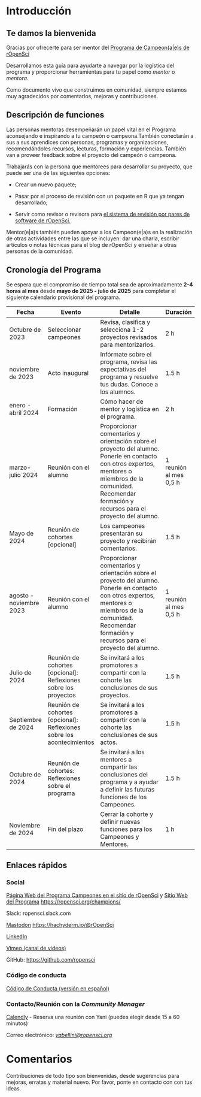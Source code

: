 # Introducción

## Te damos la bienvenida

Gracias por ofrecerte para ser mentor del [Programa de Campeon(a|e)s de rOpenSci](https://ropensci.org/champions/)

Desarrollamos esta guía para ayudarte a navegar por la logística del
programa y proporcionar herramientas para tu papel como *mentor* o *mentora*.

Como documento vivo que construimos en comunidad, siempre estamos muy agradecidos por
comentarios, mejoras y contribuciones.

## Descripción de funciones

Las personas mentoras desempeñarán un papel vital en el Programa
aconsejando e inspirando a tu campeón o campeona.También conectarán a sus
a sus aprendices con personas, programas y organizaciones, recomendándoles recursos,
lecturas, formación y experiencias.
También van a proveer feedback sobre el proyecto del campeón o campeona.

Trabajarás con la persona que mentorees para desarrollar su proyecto, que puede ser una
de las siguientes opciones:

- Crear un nuevo paquete;

- Pasar por el proceso de revisión con un paquete en R que ya tengan
  desarrollado;

- Servir como revisor o revisora para [el sistema de revisión por pares de software de rOpenSci.](https://ropensci.org/es/software-review/)

Mentor(e|a)s también pueden apoyar a los Campeon(e|a)s en la realización de otras actividades
entre las que se incluyen: dar una charla, escribir artículos o notas técnicas para el blog de rOpenSci y enseñar a otras personas
 de la comunidad.

## Cronología del Programa

Se espera que el compromiso de tiempo total sea de aproximadamente **2-4 horas
al mes** desde **mayo de 2025 - julio de 2025** para completar el
siguiente calendario provisional del programa.

| **Fecha**                        | **Evento**                                                                      | **Detalle**                                                                                                                                                                                                                | **Duración**                       | 
| ----------------------- | --------------------------------------------------------------------- | --------------------------------------------------------------------------------------------------------------------------------------------------------------------------------------------------------------- | ---------------------- |
| Octubre de 2023         | Seleccionar campeones                                                 | Revisa, clasifica y selecciona 1-2 proyectos revisados para mentorizarlos.                                                                                                                                      | 2 h                    | 
| noviembre de 2023       | Acto inaugural                                                        | Infórmate sobre el programa, revisa las expectativas del programa y resuelve tus dudas. Conoce a los alumnos.                                                                                                   | 1\.5 h                  | 
| enero - abril 2024      | Formación                                                             | Cómo hacer de mentor y logística en el programa.                                                                                                                                                                | 2 h                    | 
| marzo-julio 2024        | Reunión con el alumno                                                 | Proporcionar comentarios y orientación sobre el proyecto del alumno.  Ponerle en contacto con otros expertos, mentores o miembros de la comunidad. Recomendar formación y recursos para el proyecto del alumno. | 1 reunión al mes 0,5 h | 
| Mayo de 2024            | Reunión de cohortes [opcional]                                        | Los campeones presentarán su proyecto y recibirán comentarios.                                                                                                                                                  | 1\.5 h                  | 
| agosto - noviembre 2023 | Reunión con el alumno                                                 | Proporcionar comentarios y orientación sobre el proyecto del alumno.  Ponerle en contacto con otros expertos, mentores o miembros de la comunidad. Recomendar formación y recursos para el proyecto del alumno. | 1 reunión al mes 0,5 h | 
| Julio de 2024           | Reunión de cohortes [opcional]: Reflexiones sobre los proyectos       | Se invitará a los promotores a compartir con la cohorte las conclusiones de sus proyectos.                                                                                                                      | 1\.5 h                  | 
| Septiembre de 2024      | Reunión de cohortes [opcional]: Reflexiones sobre los acontecimientos | Se invitará a los promotores a compartir con la cohorte las conclusiones de sus actos.                                                                                                                          | 1\.5 h                  | 
| Octubre de 2024         | Reunión de cohortes: Reflexiones sobre el programa                    | Se invitará a los mentores a compartir las conclusiones del programa y a ayudar a definir las futuras funciones de los Campeones.                                                                               | 1\.5 h                  | 
| Noviembre de 2024       | Fin del plazo                                                         | Cerrar la cohorte y definir nuevas funciones para los Campeones y Mentores.                                                                                                                                     | 1 h                    | 

## Enlaces rápidos

### Social

[Página Web del Programa Campeones en el sitio de rOpenSci](https://ropensci.org/es/champions/) y [Sitio Web del Programa](https://champions-program.ropensci.org)
<https://ropensci.org/champions/>

Slack: ropensci.slack.com

[Mastodon](https://hachyderm.io/@rOpenSci)
<https://hachyderm.io/@rOpenSci>

[LinkedIn](https://www.linkedin.com/company/ropensci/)

[Vimeo (canal de videos)](https://vimeo.com/ropensci)

GitHub: [https://github.com/ropensci](https://github.com/ropensci)

### Código de conducta

[Código de Conducta (versión en español)](https://ropensci.org/es/código-de-conducta/)

### Contacto/Reunión con la _Community Manager_

[Calendly](https://calendly.com/yabellini-ropensci) - Reserva una reunión con Yani (puedes elegir desde 15 a 60
minutos)

Correo electrónico: [*yabellini@ropensci.org*](mailto:yabellini@ropensci.org)

# Comentarios

Contribuciones de todo tipo son bienvenidas, desde sugerencias para
mejoras, erratas y material nuevo. Por favor, ponte en contacto con
con tus ideas.


